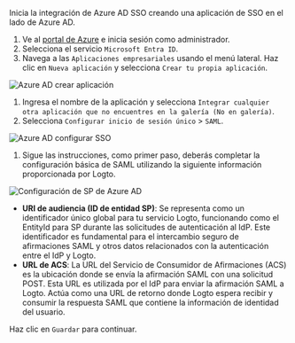 Inicia la integración de Azure AD SSO creando una aplicación de SSO en el lado de Azure AD.

1. Ve al [portal de Azure](https://portal.azure.com/) e inicia sesión como administrador.
2. Selecciona el servicio `Microsoft Entra ID`.
3. Navega a las `Aplicaciones empresariales` usando el menú lateral. Haz clic en `Nueva aplicación` y selecciona `Crear tu propia aplicación`.

<img src="/img/assets/azure_ad_create_application.webp" alt="Azure AD crear aplicación" />

1. Ingresa el nombre de la aplicación y selecciona `Integrar cualquier otra aplicación que no encuentres en la galería (No en galería)`.
2. Selecciona `Configurar inicio de sesión único` > `SAML`.

<img src="/img/assets/azure_ad_set_up_single_sign_on.webp" alt="Azure AD configurar SSO" />

1. Sigue las instrucciones, como primer paso, deberás completar la configuración básica de SAML utilizando la siguiente información proporcionada por Logto.

<img src="/img/assets/azure_ad_sp_config.webp" alt="Configuración de SP de Azure AD" />

- **URI de audiencia (ID de entidad SP)**: Se representa como un identificador único global para tu servicio Logto, funcionando como el EntityId para SP durante las solicitudes de autenticación al IdP. Este identificador es fundamental para el intercambio seguro de afirmaciones SAML y otros datos relacionados con la autenticación entre el IdP y Logto.
- **URL de ACS**: La URL del Servicio de Consumidor de Afirmaciones (ACS) es la ubicación donde se envía la afirmación SAML con una solicitud POST. Esta URL es utilizada por el IdP para enviar la afirmación SAML a Logto. Actúa como una URL de retorno donde Logto espera recibir y consumir la respuesta SAML que contiene la información de identidad del usuario.

Haz clic en `Guardar` para continuar.
